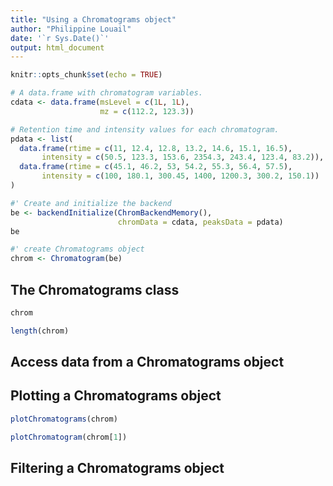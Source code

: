 ```yaml
---
title: "Using a Chromatograms object"
author: "Philippine Louail"
date: '`r Sys.Date()`'
output: html_document
---
```


```r
knitr::opts_chunk$set(echo = TRUE)
```

```r
# A data.frame with chromatogram variables.
cdata <- data.frame(msLevel = c(1L, 1L),
                    mz = c(112.2, 123.3))

# Retention time and intensity values for each chromatogram.
pdata <- list(
  data.frame(rtime = c(11, 12.4, 12.8, 13.2, 14.6, 15.1, 16.5),
       intensity = c(50.5, 123.3, 153.6, 2354.3, 243.4, 123.4, 83.2)),
  data.frame(rtime = c(45.1, 46.2, 53, 54.2, 55.3, 56.4, 57.5),
       intensity = c(100, 180.1, 300.45, 1400, 1200.3, 300.2, 150.1))
)

#' Create and initialize the backend
be <- backendInitialize(ChromBackendMemory(),
                        chromData = cdata, peaksData = pdata)
be

#' create Chromatograms object 
chrom <- Chromatogram(be)
```

## The Chromatograms class 

```r
chrom

length(chrom)
```


## Access data from a Chromatograms object


## Plotting a Chromatograms object

```r
plotChromatograms(chrom)

plotChromatogram(chrom[1])
```

## Filtering a Chromatograms object 
